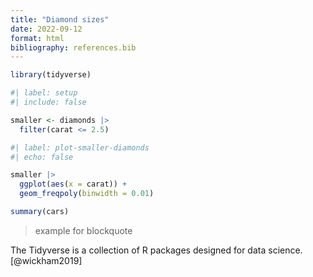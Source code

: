 ```yaml
---
title: "Diamond sizes"
date: 2022-09-12
format: html
bibliography: references.bib
---
```


```r

library(tidyverse)

#| label: setup
#| include: false

smaller <- diamonds |> 
  filter(carat <= 2.5)
```

```r
#| label: plot-smaller-diamonds
#| echo: false

smaller |> 
  ggplot(aes(x = carat)) + 
  geom_freqpoly(binwidth = 0.01)
```

```r
summary(cars)
```

> example for blockquote

The Tidyverse is a collection of R packages designed for data science.[@wickham2019]
